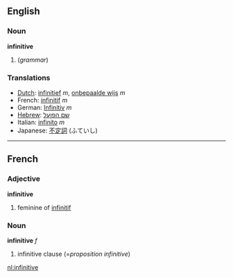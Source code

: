 ==English==
===Noun===
'''infinitive'''

# (''grammar'')

===Translations===
*[[Dutch]]: [[infinitief]] ''m'', [[onbepaalde wijs]] ''m''
*French: [[infinitif]] ''m''
*German: [[Infinitiv]] ''m''
*[[Hebrew]]: [[שם הפועל]]
*Italian: [[infinito]] ''m''
*Japanese: [[不定詞]] (ふていし)
----
==French==
===Adjective===
'''infinitive'''

# feminine of [[infinitif]]

===Noun===
'''infinitive''' ''f''

# infinitive clause (=''proposition infinitive'')
[[nl:infinitive]]